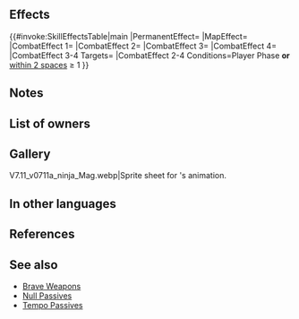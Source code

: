 {{Weapon Infobox
|tagid=SID_光炎の姉妹の忍法帖
|intID=3863
|image=wep_mg083
|exclusive=1
|weaponType=Red Tome
|cost=400
|might=8
|range=2
|cooldown=-1
|effect=Enables【Canto (Rem.)】.<br><br>Accelerates Special trigger (cooldown count-1). Unit attacks twice (even if foe initiates combat, unit attacks twice). If unit initiates combat or is within 2 spaces of an ally, inflicts Atk/Res-6 on foe during combat, deals damage = Y during combat (excluding area-of-effect Specials), and reduces the effect of foe's non-Special "reduces damage by X%" skills by percentage = Y × 4 during combat (Y = highest total penalties among target and foes within 2 spaces of target; example: if Y × 4 = 64, a foe with a "reduces damage by 45%" skill would reduce damage by 17% instead).<br><br>【Canto (Rem.)】<br>After an attack, Assist skill, or structure destruction, unit can move spaces = any movement not already used that turn. (If unit used a movement skill that warped them, its remaining movement is 0.)<br><br>(Unit moves according to movement type. Once per turn. Cannot attack or assist. Only highest value applied. Does not stack. After moving, if a skill that grants another action would be triggered (like with Galeforce), Canto will trigger after the granted action. Unit's base movement has no effect on movement granted. Cannot warp (using skills like Wings of Mercy) a distance greater than unit would be able to move with normal Canto movement.)
|required=Bolganone;Fenrir
|properties=
}}
==Effects==
{{#invoke:SkillEffectsTable|main
|PermanentEffect={{Eft|Accelerates Special}}
|MapEffect={{Eft|Canto|Rem.}}
|CombatEffect 1={{Eft|Unit Attacks Twice}}
|CombatEffect 2={{Eft|Damage Boost|Highest total {{SEt|Penalties}}<br>on {{Tgt|Target Foe}} '''&''' {{Tgt|Foes}}<br>[[within 2 spaces]] of {{Tgt|Target Foe}}}}
|CombatEffect 3={{Eft|Temporary debuffs|Atk/Res|6}}
|CombatEffect 4={{Eft|Reduce Damage Reduction|4 x Highest total {{SEt|Penalties}}<br>on {{Tgt|Target Foe}} '''&''' {{Tgt|Foes}}<br>[[within 2 spaces]] of {{Tgt|Target Foe}}|percent=1}}
|CombatEffect 3-4 Targets={{Tgt|Foe}}
|CombatEffect 2-4 Conditions=Player Phase '''or''' {{Tgt|Allies}}<br>[[within 2 spaces]] ≥ 1
}}

==Notes==
{{Canto|Rem.}}
{{Brave weapon interaction}}
{{IfUnitInitiates}}
{{Temporary debuffs}}
{{EffectfromPenalties|damage boost and reduce damage reduction|target=foe and foes within 2 spaces of foe}}
{{DamageBoost}}
{{Reduce Damage Reduction}}
==List of owners==
{{Skill Hero List}}
==Gallery==
<gallery>
V7.11_v0711a_ninja_Mag.webp|Sprite sheet for {{PAGENAME}}'s animation.
</gallery>
==In other languages==
{{OtherLanguages
|japanese=光炎の姉妹の忍法帖
|german=Solenne Schriften
|spanishEU=Rollos radiantes
|spanishLA=Rollos radiantes
|french=Rouleaux radieux
|italian=Rotoli radiosi
|chineseTW=光炎姊妹的忍法帖
|portuguese=Escritos radiantes
}}
==References==
<references/>
==See also==
{{See also skills|cond=(Description LIKE '%foe_s non-Special "reduce damage by X%" skills by%' OR Description LIKE '%highest%penalt%target and foes within _ spaces of target%' OR Description LIKE '%total penalt%the foe within _ spaces of target%' OR (Description LIKE '%attacks twice%' AND CanUseWeapon__full LIKE '%Tome' AND Description NOT LIKE '%first and second strikes%')) AND (Exclusive=1 AND Name NOT LIKE '%+')}}
* [[Brave Weapons]]
* [[Null Passives]]
* [[Tempo Passives]]
{{Weapons Navbox}}